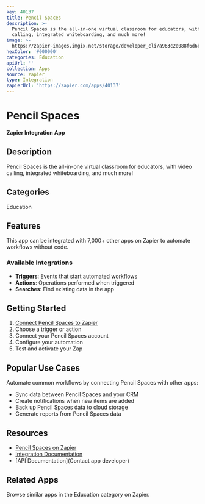 ```yaml
---
key: 40137
title: Pencil Spaces
description: >-
  Pencil Spaces is the all-in-one virtual classroom for educators, with video
  calling, integrated whiteboarding, and much more!
image: >-
  https://zapier-images.imgix.net/storage/developer_cli/a963c2e088f6d6b1b035472b300e58a4.png?auto=format%2Ccompress&ixlib=python-3.0.0&q=50
hexColor: '#000000'
categories: Education
apiUrl: ''
collection: Apps
source: zapier
type: Integration
zapierUrl: 'https://zapier.com/apps/40137'
---
```

# Pencil Spaces

**Zapier Integration App**

## Description

Pencil Spaces is the all-in-one virtual classroom for educators, with video calling, integrated whiteboarding, and much more!

## Categories

Education

## Features

This app can be integrated with 7,000+ other apps on Zapier to automate workflows without code.

### Available Integrations

- **Triggers**: Events that start automated workflows
- **Actions**: Operations performed when triggered
- **Searches**: Find existing data in the app

## Getting Started

1. [Connect Pencil Spaces to Zapier](https://zapier.com/apps/40137)
2. Choose a trigger or action
3. Connect your Pencil Spaces account
4. Configure your automation
5. Test and activate your Zap

## Popular Use Cases

Automate common workflows by connecting Pencil Spaces with other apps:

- Sync data between Pencil Spaces and your CRM
- Create notifications when new items are added
- Back up Pencil Spaces data to cloud storage
- Generate reports from Pencil Spaces data

## Resources

- [Pencil Spaces on Zapier](https://zapier.com/apps/40137)
- [Integration Documentation](https://zapier.com/apps/40137/integrations)
- [API Documentation](Contact app developer)

## Related Apps

Browse similar apps in the Education category on Zapier.
